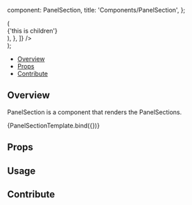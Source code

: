 
  component: PanelSection,
  title: 'Components/PanelSection',
};

<Meta
  title="Components/PanelSection"
  component={PanelSection}
/>

  <div className="w-96">
    <SidePanel
      side="left"
      defaultComponentOpen="Example"
      tabs={[
        {
          id: 'tab1',
          name: 'tab1',
          label: 'Tab 1',
          iconName: 'group-layers',
          iconLabel: 'group-layers',
          content: () => (
            <PanelSection {...args}>
              <div className="text-white">{'this is children'}</div>
            </PanelSection>
          ),
        },
      ]}
    />
  </div>
);

<Heading
  title="PanelSection"
  componentRelativePath="PanelSection/PanelSection.tsx"
/>

- [Overview](#overview)
- [Props](#props)
- [Contribute](#contribute)

## Overview

PanelSection is a component that renders the PanelSections.

<Canvas>
  <Story
    name="Overview"
    args={{
      title: 'Segmentation Tools',
    }}
  >
    {PanelSectionTemplate.bind({})}
  </Story>
</Canvas>

## Props

<ArgsTable of={PanelSection} />

## Usage

## Contribute

<Footer componentRelativePath="PanelSection/__stories__/PanelSection.stories.mdx" />
